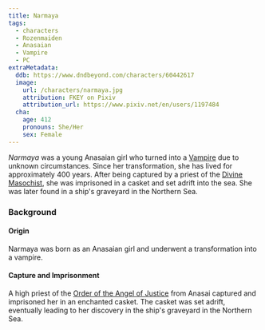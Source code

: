 ```yaml
---
title: Narmaya
tags:
  - characters
  - Rozenmaiden
  - Anasaian
  - Vampire
  - PC
extraMetadata:
  ddb: https://www.dndbeyond.com/characters/60442617
  image:
    url: /characters/narmaya.jpg
    attribution: FKEY on Pixiv
    attribution_url: https://www.pixiv.net/en/users/1197484
  cha:
    age: 412
    pronouns: She/Her
    sex: Female
---
```


<Stub />

*Narmaya* was a young Anasaian girl who turned into a
[Vampire](../species/vampire.mdx) due to unknown circumstances. Since her
transformation, she has lived for approximately 400 years. After being captured
by a priest of the [Divine Masochist](../religions/divine-masochism/index.mdx),
she was imprisoned in a casket and set adrift into the sea. She was later found
in a ship's graveyard in the Northern Sea.

### Background

#### Origin

Narmaya was born as an Anasaian girl and underwent a transformation into a
vampire.

#### Capture and Imprisonment

A high priest of the
[Order of the Angel of Justice](../organizations/order-of-the-angel-of-justice.mdx)
from Anasai captured and imprisoned her in an enchanted casket. The casket was
set adrift, eventually leading to her discovery in the ship's graveyard in the
Northern Sea.
